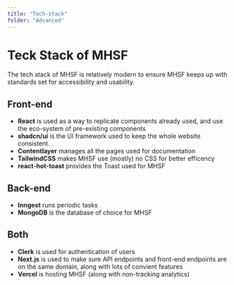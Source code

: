 ```yaml
---
title: "Tech-stack"
folder: "Advanced"
---
```


# Teck Stack of MHSF
The tech stack of MHSF is relatively modern to ensure MHSF keeps up with standards set for accessibility and usability.

## Front-end
- **React** is used as a way to replicate components already used, and use the eco-system of pre-existing components
- **shadcn/ui** is the UI framework used to keep the whole website consistent.
- **Contentlayer** manages all the pages used for documentation
- **TailwindCSS** makes MHSF use (mostly) no CSS for better efficency
- **react-hot-toast** provides the Toast used for MHSF

## Back-end
- **Inngest** runs periodic tasks
- **MongoDB** is the database of choice for MHSF

## Both
- **Clerk** is used for authentication of users
- **Next.js** is used to make sure API endpoints and front-end endpoints are on the same domain, along with lots of convient features
- **Vercel** is hosting MHSF (along with non-tracking analytics)

